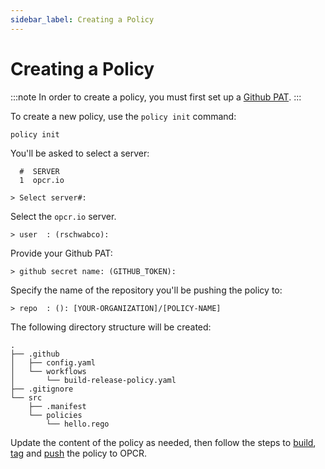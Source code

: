 ```yaml
---
sidebar_label: Creating a Policy
---
```


# Creating a Policy

:::note
In order to create a policy, you must first set up a [Github PAT](https://github.com/settings/tokens).
:::

To create a new policy, use the `policy init` command:

```
policy init
```

You'll be asked to select a server:

```
  #  SERVER
  1  opcr.io

> Select server#:
```

Select the `opcr.io` server.

```
> user  : (rschwabco):
```

Provide your Github PAT:

```
> github secret name: (GITHUB_TOKEN):
```

Specify the name of the repository you'll be pushing the policy to:

```
> repo  : (): [YOUR-ORGANIZATION]/[POLICY-NAME]
```

The following directory structure will be created:

```
.
├── .github
│   ├── config.yaml
│   └── workflows
│       └── build-release-policy.yaml
├── .gitignore
└── src
    ├── .manifest
    └── policies
        └── hello.rego
```

Update the content of the policy as needed, then follow the steps to [build](/docs/command-line-interface/policy-cli/build), [tag](/docs/command-line-interface/policy-cli/tag) and [push](/docs/command-line-interface/policy-cli/push) the policy to OPCR.

